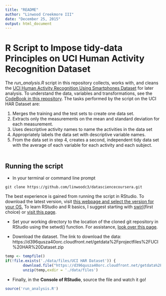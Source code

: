 ```yaml
---
title: "README"
author: "Linwood Creekmore III"
date: "December 25, 2015"
output: html_document
---
```

# R Script to Impose tidy-data Principles on UCI Human Activity Recognition Dataset

The *run_analysis.R* script in this repository collects, works with, and cleans the [UCI Human Activity Recognition Using Smartphones Dataset](http://archive.ics.uci.edu/ml/datasets/Human+Activity+Recognition+Using+Smartphones) for later analysis. To understand the data, variables and transformations, see the [CodeBook in this repository](https://github.com/linwoodc3/datasciencecoursera/blob/master/cleaningdata/courseproject/CodeBook.Rmd). The tasks performed by the script on the UCI HAR Dataset are:

1. Merges the training and the test sets to create one data set.
2. Extracts only the measurements on the mean and standard deviation for each measurement.
3. Uses descriptive activity names to name the activities in the data set
4. Appropriately labels the data set with descriptive variable names.
5. From the data set in step 4, creates a second, independent tidy data set with the average of each variable for each activity and each subject. 
<br><br>

## Running the script

- In your terminal or command line prompt 
```
git clone https://github.com/linwoodc3/datasciencecoursera.git
```

The best experience is gained from running the script in RStudio.  To download the latest version, visit [this webpage and select the version for your OS.](https://www.rstudio.com/products/rstudio/download/)  To learn RStudio and R basics, I suggest starting with [swirl](http://swirlstats.com/students.html)(first choice) or [visit this page](http://web.cs.ucla.edu/~gulzar/rstudio/basic-tutorial.html).

- Set your working directory to the location of the cloned git repository in RStudio using the setwd() function.  For assistance, [look over this page](http://www.statmethods.net/interface/workspace.html).

- Download the dataset. The link to download the data:
https://d396qusza40orc.cloudfront.net/getdata%2Fprojectfiles%2FUCI%20HAR%20Dataset.zip 
<br>

```r
temp <- tempfile()
if(!file.exists('./data/files/UCI HAR Dataset')) {
        download.file("https://d396qusza40orc.cloudfront.net/getdata%2Fprojectfiles%2FUCI%20HAR%20Dataset.zip",temp)
        unzip(temp,exdir = './data/files')
```



- Finally, in the **Console of RStudio**, source the file and watch it go!

```r
source('run_analysis.R')
```

